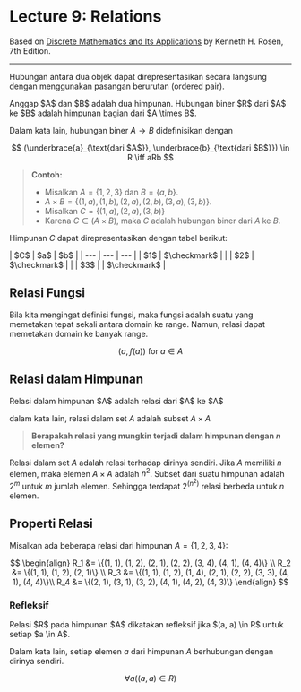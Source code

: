 
# Lecture 9: Relations

Based on [Discrete Mathematics and Its Applications](https://www.amazon.com/Discrete-Mathematics-Applications-Kenneth-Rosen/dp/0072899050) by Kenneth H. Rosen, 7th Edition.

---

Hubungan antara dua objek dapat direpresentasikan secara langsung dengan menggunakan pasangan berurutan (ordered pair).

<Callout type="info">
Anggap $A$ dan $B$ adalah dua himpunan. Hubungan biner $R$ dari $A$ ke $B$ adalah himpunan bagian dari $A \times B$.
</Callout>

Dalam kata lain, hubungan biner $A \rightarrow B$ didefinisikan dengan

$$
(\underbrace{a}_{\text{dari $A$}}, \underbrace{b}_{\text{dari $B$}}) \in R \iff aRb
$$

> **Contoh:**
> - Misalkan $A = \{1, 2, 3\}$ dan $B = \{a, b\}$. 
> - $A \times B = \{(1, a), (1, b), (2, a), (2, b), (3, a), (3, b)\}$.
> - Misalkan $C = \{(1, a), (2, a), (3, b)\}$
> - Karena $C \in (A \times B)$, maka $C$ adalah hubungan biner dari $A$ ke $B$.

Himpunan $C$ dapat direpresentasikan dengan tabel berikut:

<div class="centering">
| $C$ | $a$ | $b$ |
| --- | --- | --- |
| $1$ | $\checkmark$ | |
| $2$ | $\checkmark$ | |
| $3$ | | $\checkmark$ |
</div>

## Relasi Fungsi

Bila kita mengingat definisi fungsi, maka fungsi adalah suatu yang memetakan tepat sekali antara domain ke range. Namun, relasi dapat memetakan domain ke banyak range.

$$
(a, f(a)) \text{ for } a \in A
$$

## Relasi dalam Himpunan

<Callout type="info">
Relasi dalam himpunan $A$ adalah relasi dari $A$ ke $A$
</Callout>

dalam kata lain, relasi dalam set $A$ adalah subset $A \times A$

> **Berapakah relasi yang mungkin terjadi dalam himpunan dengan $n$ elemen?**

Relasi dalam set $A$ adalah relasi terhadap dirinya sendiri. Jika $A$ memiliki $n$ elemen, maka elemen $A \times A$ adalah $n^2$. Subset dari suatu himpunan adalah $2^m$ untuk $m$ jumlah elemen. Sehingga terdapat $2^{(n^2)}$ relasi berbeda untuk $n$ elemen.

## Properti Relasi

Misalkan ada beberapa relasi dari himpunan $A = \{1, 2, 3, 4 \}$:

$$
\begin{align}
R_1 &= \{(1, 1), (1, 2), (2, 1), (2, 2), (3, 4), (4, 1), (4, 4)\} \\
R_2 &= \{(1, 1), (1, 2), (2, 1)\} \\
R_3 &= \{(1, 1), (1, 2), (1, 4), (2, 1), (2, 2), (3, 3), (4, 1), (4, 4)\}\\
R_4 &= \{(2, 1), (3, 1), (3, 2), (4, 1), (4, 2), (4, 3)\}
\end{align}
$$

### Refleksif

<Callout type="info">
Relasi $R$ pada himpunan $A$ dikatakan refleksif jika $(a, a) \in R$ untuk setiap $a \in A$.
</Callout>

Dalam kata lain, setiap elemen $a$ dari himpunan $A$ berhubungan dengan dirinya sendiri.

$$
\forall a ((a, a) \in R)
$$

